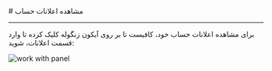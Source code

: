 

<Layout>
<Head>
<title>مستندات مشاهده اعلانات حساب - لیارا</title>
<meta property="og:title" content="مستندات خدمات رایانش ابری لیارا" />
<meta property="og:description" content="مستندات مربوط به نحوه مشاهده  اعلانات حساب در پنل کاربری لیارا"  />
<meta property="og:image" content="https://media.liara.ir/logos/liara-poster.jpg" />
</Head>
# مشاهده اعلانات حساب
<hr className="mb-2" />


برای مشاهده اعلانات حساب خود، کافیست تا بر روی آیکون زنگوله کلیک کرده تا وارد قسمت اعلانات، شوید: 

<div className="h-4" />
<img src="https://media.liara.ir/docs/see-notifs.png" alt="work with panel"/>
<div className="h-4" />

</Layout>